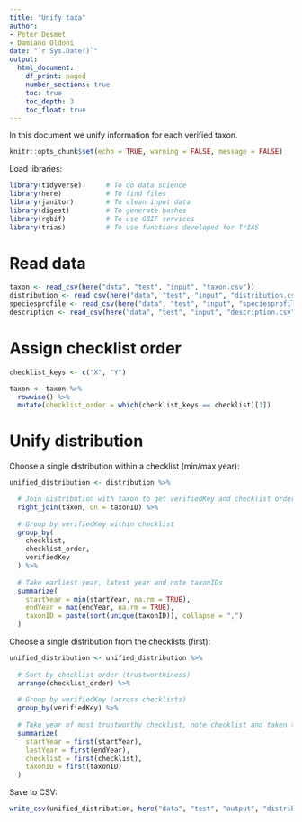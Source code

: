 ```yaml
---
title: "Unify taxa"
author:
- Peter Desmet
- Damiano Oldoni
date: "`r Sys.Date()`"
output:
  html_document:
    df_print: paged
    number_sections: true
    toc: true
    toc_depth: 3
    toc_float: true
---
```


In this document we unify information for each verified taxon.

```r
knitr::opts_chunk$set(echo = TRUE, warning = FALSE, message = FALSE)
```

Load libraries:

```r
library(tidyverse)      # To do data science
library(here)           # To find files
library(janitor)        # To clean input data
library(digest)         # To generate hashes
library(rgbif)          # To use GBIF services
library(trias)          # To use functions developed for TrIAS
```

# Read data

```r
taxon <- read_csv(here("data", "test", "input", "taxon.csv"))
distribution <- read_csv(here("data", "test", "input", "distribution.csv"))
speciesprofile <- read_csv(here("data", "test", "input", "speciesprofile.csv"))
description <- read_csv(here("data", "test", "input", "description.csv"))
```

# Assign checklist order

```r
checklist_keys <- c("X", "Y")

taxon <- taxon %>%
  rowwise() %>%
  mutate(checklist_order = which(checklist_keys == checklist)[1])
```

# Unify distribution

Choose a single distribution within a checklist (min/max year):

```r
unified_distribution <- distribution %>%

  # Join distribution with taxon to get verifiedKey and checklist order
  right_join(taxon, on = taxonID) %>%
  
  # Group by verifiedKey within checklist
  group_by(
    checklist,
    checklist_order,
    verifiedKey
  ) %>%
  
  # Take earliest year, latest year and note taxonIDs
  summarize(
    startYear = min(startYear, na.rm = TRUE),
    endYear = max(endYear, na.rm = TRUE),
    taxonID = paste(sort(unique(taxonID)), collapse = ",")
  )
```

Choose a single distribution from the checklists (first):

```r
unified_distribution <- unified_distribution %>%
  
  # Sort by checklist order (trustworthiness)
  arrange(checklist_order) %>%
  
  # Group by verifiedKey (across checklists)
  group_by(verifiedKey) %>%
  
  # Take year of most trustworthy checklist, note checklist and taken taxonID(s)
  summarize(
    startYear = first(startYear),
    lastYear = first(endYear),
    checklist = first(checklist),
    taxonID = first(taxonID)
  ) 
```

Save to CSV:

```r
write_csv(unified_distribution, here("data", "test", "output", "distribution_unified.csv"), na = "")
```

